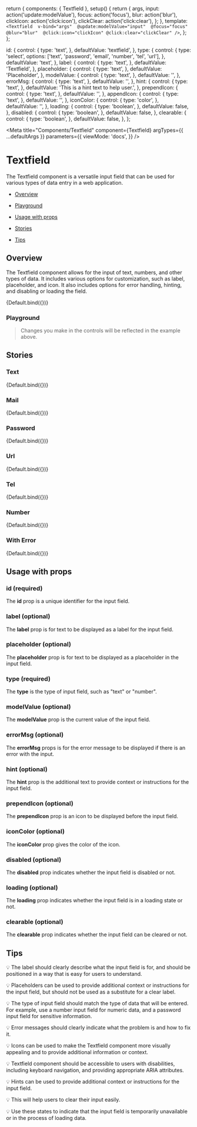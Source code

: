 
  return {
    components: { Textfield },
    setup() {
      return {
        args,
        input: action('update:modelValue'),
        focus: action('focus'),
        blur: action('blur'),
        clickIcon: action('click:icon'),
        clickClear: action('click:clear'),
      };
    },
    template: `
    <Textfield 
      v-bind="args" 
      @update:modelValue="input" 
      @focus="focus" 
      @blur="blur" 
      @click:icon="clickIcon"
      @click:clear="clickClear"
    />`,
  };
};

  id: {
    control: {
      type: 'text',
    },
    defaultValue: 'textfield',
  },
  type: {
    control: {
      type: 'select',
      options: ['text', 'password', 'email', 'number', 'tel', 'url'],
    },
    defaultValue: 'text',
  },
  label: {
    control: {
      type: 'text',
    },
    defaultValue: 'Textfield',
  },
  placeholder: {
    control: {
      type: 'text',
    },
    defaultValue: 'Placeholder',
  },
  modelValue: {
    control: {
      type: 'text',
    },
    defaultValue: '',
  },
  errorMsg: {
    control: {
      type: 'text',
    },
    defaultValue: '',
  },
  hint: {
    control: {
      type: 'text',
    },
    defaultValue: 'This is a hint text to help user.',
  },
  prependIcon: {
    control: {
      type: 'text',
    },
    defaultValue: '',
  },
  appendIcon: {
    control: {
      type: 'text',
    },
    defaultValue: '',
  },
  iconColor: {
    control: {
      type: 'color',
    },
    defaultValue: '',
  },
  loading: {
    control: {
      type: 'boolean',
    },
    defaultValue: false,
  },
  disabled: {
    control: {
      type: 'boolean',
    },
    defaultValue: false,
  },
  clearable: {
    control: {
      type: 'boolean',
    },
    defaultValue: false,
  },
};

<Meta
  title="Components/Textfield"
  component={Textfield}
  argTypes={{ ...defaultArgs }}
  parameters={{
    viewMode: 'docs',
  }}
/>

# Textfield

The Textfield component is a versatile input field that can be used for various types of data entry in a web application.

- [Overview](#overview)

- [Playground](#playground)

- [Usage with props](#usage)

- [Stories](#stories)

- [Tips](#tips)

## Overview <a id="overview" />

The Textfield component allows for the input of text, numbers, and other types of data. It includes various options for customization, such as label, placeholder, and icon. It also includes options for error handling, hinting, and disabling or loading the field.

<Canvas withSource="open">
  <Story
    name="Overview"
    argTypes={{ ...Default.argTypes }}
    args={{
      id: 'textfield-id',
      label: 'Textfield label',
      placeholder: 'Textfield placeholder',
    }}
  >
    {Default.bind({})}
  </Story>
</Canvas>

### Playground <a id="playground" />

> Changes you make in the controls will be reflected in the example above.

<ArgsTable story="Overview" exclude={/^(change|input|focus|blur|click|on.*)/} />

## Stories

### Text

<Canvas withSource="open">
  <Story
    name="Text"
    argTypes={{ ...Default.argTypes }}
    args={{
      type: 'text',
      id: 'textfield-id',
      label: 'Textfield label',
      placeholder: 'Textfield placeholder',
    }}
  >
    {Default.bind({})}
  </Story>
</Canvas>

### Mail

<Canvas withSource="open">
  <Story
    name="Mail"
    argTypes={{ ...Default.argTypes }}
    args={{
      type: 'email',
      id: 'textfield-id',
      label: 'Textfield label',
      placeholder: 'Textfield placeholder',
    }}
  >
    {Default.bind({})}
  </Story>
</Canvas>

### Password

<Canvas withSource="open">
  <Story
    name="Password"
    argTypes={{ ...Default.argTypes }}
    args={{
      type: 'password',
      id: 'textfield-id',
      label: 'Textfield label',
      placeholder: 'Textfield placeholder',
    }}
  >
    {Default.bind({})}
  </Story>
</Canvas>

### Url

<Canvas withSource="open">
  <Story
    name="Url"
    argTypes={{ ...Default.argTypes }}
    args={{
      type: 'url',
      id: 'textfield-id',
      label: 'Textfield label',
      placeholder: 'Textfield placeholder',
    }}
  >
    {Default.bind({})}
  </Story>
</Canvas>

### Tel

<Canvas withSource="open">
  <Story
    name="Tel"
    argTypes={{ ...Default.argTypes }}
    args={{
      type: 'tel',
      id: 'textfield-id',
      label: 'Textfield label',
      placeholder: 'Textfield placeholder',
    }}
  >
    {Default.bind({})}
  </Story>
</Canvas>

### Number

<Canvas withSource="open">
  <Story
    name="Number"
    argTypes={{ ...Default.argTypes }}
    args={{
      type: 'number',
      id: 'textfield-id',
      label: 'Textfield label',
      placeholder: 'Textfield placeholder',
    }}
  >
    {Default.bind({})}
  </Story>
</Canvas>

### With Error

<Canvas withSource="open">
  <Story
    name="With Error"
    argTypes={{ ...Default.argTypes }}
    args={{
      type: 'text',
      id: 'textfield-id',
      label: 'Textfield label',
      placeholder: 'Textfield placeholder',
      errorMsg: 'This is an error message',
    }}
  >
    {Default.bind({})}
  </Story>
</Canvas>

## Usage with props <a id="usage" />

### id (required)

The **id** prop is a unique identifier for the input field.

### label (optional)

The **label** prop is for text to be displayed as a label for the input field.

### placeholder (optional)

The **placeholder** prop is for text to be displayed as a placeholder in the input field.

### type (required)

The **type** is the type of input field, such as "text" or "number".

### modelValue (optional)

The **modelValue** prop is the current value of the input field.

### errorMsg (optional)

The **errorMsg** props is for the error message to be displayed if there is an error with the input.

### hint (optional)

The **hint** prop is the additional text to provide context or instructions for the input field.

### prependIcon (optional)

The **prependIcon** prop is an icon to be displayed before the input field.

### iconColor (optional)

The **iconColor** prop gives the color of the icon.

### disabled (optional)

The **disabled** prop indicates whether the input field is disabled or not.

### loading (optional)

The **loading** prop indicates whether the input field is in a loading state or not.

### clearable (optional)

The **clearable** prop indicates whether the input field can be cleared or not.

## Tips <a id="tips" />

💡 The label should clearly describe what the input field is for, and should be positioned in a way that is easy for users to understand.

💡 Placeholders can be used to provide additional context or instructions for the input field, but should not be used as a substitute for a clear label.

💡 The type of input field should match the type of data that will be entered. For example, use a number input field for numeric data, and a password input field for sensitive information.

💡 Error messages should clearly indicate what the problem is and how to fix it.

💡 Icons can be used to make the Textfield component more visually appealing and to provide additional information or context.

💡 Textfield component should be accessible to users with disabilities, including keyboard navigation, and providing appropriate ARIA attributes.

💡 Hints can be used to provide additional context or instructions for the input field.

💡 This will help users to clear their input easily.

💡 Use these states to indicate that the input field is temporarily unavailable or in the process of loading data.
